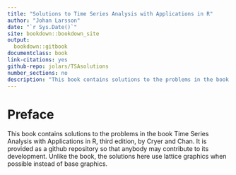 ```yaml
---
title: "Solutions to Time Series Analysis with Applications in R"
author: "Johan Larsson"
date: "`r Sys.Date()`"
site: bookdown::bookdown_site
output:
  bookdown::gitbook
documentclass: book
link-citations: yes
github-repo: jolars/TSAsolutions
number_sections: no
description: "This book contains solutions to the problems in the book Time Series Analysis with Applications in R, second edition, by Cryer and Chan. It is provided as a github repository so that anybody may contribute to its development."
---
```


# Preface {-}

This book contains solutions to the problems in the book Time Series Analysis with Applications in R, third edition, by Cryer and Chan. It is provided as a github repository so that anybody may contribute to its development. Unlike the book, the solutions here use lattice graphics when possible instead of base graphics.



